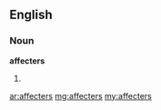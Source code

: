 ==English==
===Noun===
'''affecters'''
# {{plural of|[[affecter]]}}

[[ar:affecters]]
[[mg:affecters]]
[[my:affecters]]